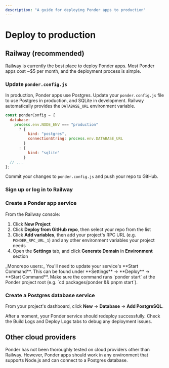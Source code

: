 ```yaml
---
description: "A guide for deploying Ponder apps to production"
---
```



# Deploy to production

## Railway (recommended)

[Railway](https://railway.app) is currently the best place to deploy Ponder apps. Most Ponder apps cost ~$5 per month, and the deployment process is simple.

<div className="steps-container">

### Update `ponder.config.js`

In production, Ponder apps use Postgres. Update your `ponder.config.js` file to use Postgres in production, and SQLite in development. Railway automatically provides the `DATABASE_URL` environment variable.

```js filename="ponder.config.js"
const ponderConfig = {
  database:
    process.env.NODE_ENV === "production"
      ? {
          kind: "postgres",
          connectionString: process.env.DATABASE_URL
        }
      : {
          kind: "sqlite"
        }
  // ...
};
```

Commit your changes to `ponder.config.js` and push your repo to GitHub.

### Sign up or log in to Railway

### Create a Ponder app service

From the Railway console:

1. Click **New Project**
2. Click **Deploy from GitHub repo**, then select your repo from the list
3. Click **Add variables**, then add your project's RPC URL (e.g. `PONDER_RPC_URL_1`) and any other environment variables your project needs
4. Open the **Settings** tab, and click **Generate Domain** in **Environment** section

<Callout type="warning">
  _Monorepo users:_ You'll need to update your service's **Start Command**. This
  can be found under **Settings** → **Deploy** → **Start Command**. Make sure
  the command runs `ponder start` at the Ponder project root (e.g. `cd
  packages/ponder && pnpm start`).
</Callout>

### Create a Postgres database service

From your project's dashboard, click **New** → **Database** → **Add PostgreSQL**.

After a moment, your Ponder service should redeploy successfully. Check the Build Logs and Deploy Logs tabs to debug any deployment issues.

</div>

## Other cloud providers

Ponder has not been thoroughly tested on cloud providers other than Railway. However, Ponder apps should work in any environment that supports Node.js and can connect to a Postgres database.
